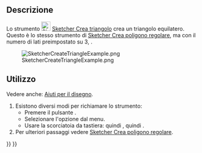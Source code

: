 <languages/>

{{Docnav/it
|[[Sketcher_CreateOblong/it|Rettangolo arrotondato]]
|[[Sketcher_CreateSquare/it|Quadrato]]
|[[Sketcher_Workbench/it|Sketcher]]
|IconL=Sketcher_CreateOblong.svg
|IconR=Sketcher_CreateSquare.svg
|IconC=Workbench_Sketcher.svg
}}

{{GuiCommand/it
|Name=Sketcher CreateTriangle
|Name/it=Sketcher Crea triangolo equilatero
|MenuLocation=Schizzo → Geometrie Sketcher → Crea triangolo equilatero
|Workbenches=[[Sketcher_Workbench/it|Sketcher]]
|Shortcut={{KEY|G}} {{KEY|P}} {{KEY|3}}
|Version=0.15
|SeeAlso=[[Sketcher_CreateRegularPolygon/it|Sketcher Crea poligono regolare]]
}}

<span id="Description"></span>
==Descrizione==

Lo strumento [[Image:Sketcher_CreateTriangle.svg|24px]] [[Sketcher_CreateTriangle/it|Sketcher Crea triangolo]] crea un triangolo equilatero. Questo è lo stesso strumento di [[Sketcher_CreateRegularPolygon/it|Sketcher Crea poligono regolare]], ma con il numero di lati preimpostato su 3, {{Version/it|1.0}}.

[[Image:SketcherCreateTriangleExample.png‎]]

<span id="Usage"></span>
==Utilizzo==

Vedere anche: [[Sketcher_Workbench/it#Drawing_aids|Aiuti per il disegno]].

# Esistono diversi modi per richiamare lo strumento:
#* Premere il pulsante {{Button|[[Image:Sketcher_CreateTriangle.svg|16px]] [[Sketcher_CreateTriangle/it|Triangolo]]}}.
#* Selezionare l'opzione {{MenuCommand|Schizzo → Geometrie Sketcher → [[Image:Sketcher_CreateTriangle.svg|16px]] Crea triangolo equilatero}} dal menu.
#* Usare la scorciatoia da tastiera: {{KEY|G}} quindi {{KEY|P}}, quindi {{KEY|3}}.
# Per ulteriori passaggi vedere [[Sketcher_CreateRegularPolygon/it#Usage|Sketcher Crea poligono regolare]].


{{Docnav/it
|[[Sketcher_CreateOblong/it|Rettangolo arrotondato]]
|[[Sketcher_CreateSquare/it|Quadrato]]
|[[Sketcher_Workbench/it|Sketcher]]
|IconL=Sketcher_CreateOblong.svg
|IconR=Sketcher_CreateSquare.svg
|IconC=Workbench_Sketcher.svg
}}

{{Sketcher_Tools_navi{{#translation:}}}}
{{Userdocnavi{{#translation:}}}}